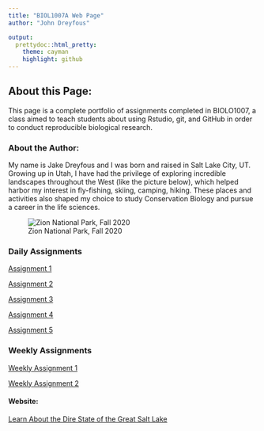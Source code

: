 ```yaml
---
title: "BIOL1007A Web Page"
author: "John Dreyfous"

output:
  prettydoc::html_pretty:
    theme: cayman
    highlight: github
---
```

## About this Page: 

This page is a complete portfolio of assignments completed in BIOLO1007, a class aimed to teach students about using Rstudio, git, and GitHub in order to conduct reproducible biological research.  

### About the Author: 
My name is Jake Dreyfous and I was born and raised in Salt Lake City, UT. Growing up in Utah, I have had the privilege of exploring incredible landscapes throughout the West (like the picture below), which helped harbor my interest in fly-fishing, skiing, camping, hiking. These places and activities also shaped my choice to study Conservation Biology and pursue a career in the life sciences. 


  ![Zion National Park, Fall 2020](file:///Users/jakedreyfous/Desktop/IMG_5184.jpg)



### Daily Assignments
[Assignment 1](Assignment1.html)

[Assignment 2](Assignment2.html)

[Assignment 3](Assignment3.html)

[Assignment 4](Assignment4.html)

[Assignment 5](Assignment5.html)

### Weekly Assignments
[Weekly Assignment 1](Weekly_Assignment_1.html)  
  
[Weekly Assignment 2](Weekly_Assignment_2.html)
  
  

#### Website:
[Learn About the Dire State of the Great Salt Lake](https://www.saveourgreatsaltlake.org/)



